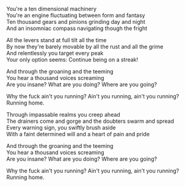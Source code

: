 You're a ten dimensional machinery  
You're an engine fluctuating between form and fantasy  
Ten thousand gears and pinions grinding day and night  
And an insomniac compass navigating though the fright

All the levers stand at full tilt all the time  
By now they're barely movable by all the rust and all the grime  
And relentlessly you target every peak  
Your only option seems: Continue being on a streak!

And through the groaning and the teeming  
You hear a thousand voices screaming  
Are you insane? What are you doing? Where are you going?

Why the fuck ain't you running? Ain't you running, ain't you running? Running home.

Through impassable realms you creep ahead  
The drainers come and gorge and the doubters swarm and spread  
Every warning sign, you swiftly brush aside  
With a faint determined will and a heart of pain and pride

And through the groaning and the teeming  
You hear a thousand voices screaming  
Are you insane? What are you doing? Where are you going?

Why the fuck ain't you running? Ain't you running, ain't you running? Running home.
